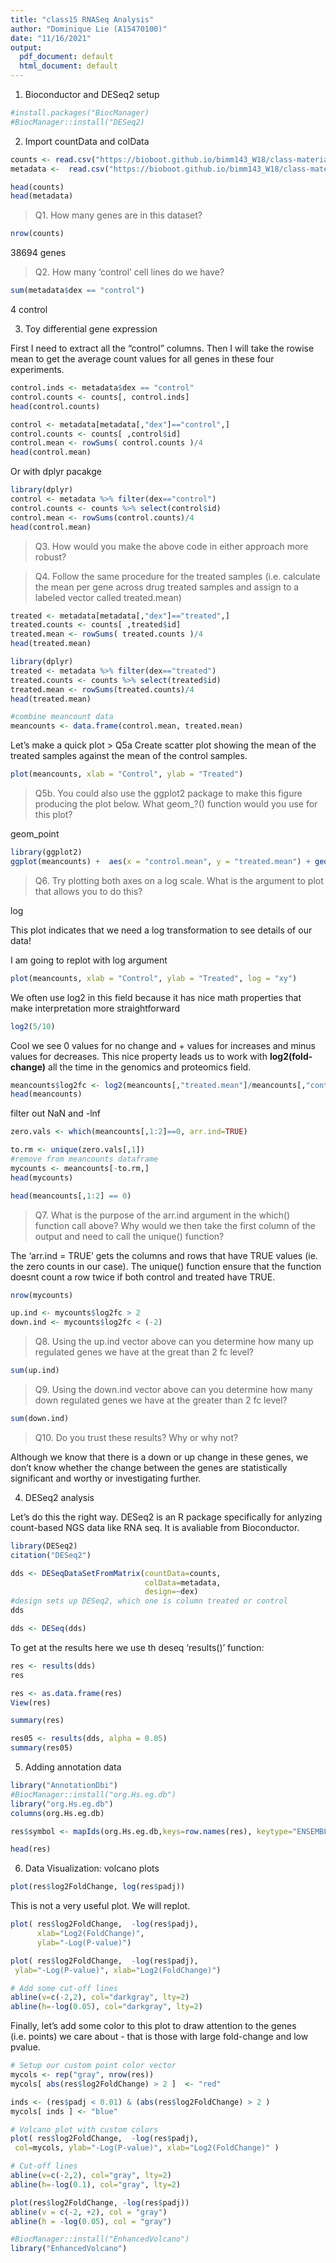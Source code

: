 ```yaml
---
title: "class15 RNASeq Analysis"
author: "Dominique Lie (A15470100)"
date: "11/16/2021"
output:
  pdf_document: default
  html_document: default
---
```


1. Bioconductor and DESeq2 setup
```r
#install.packages("BiocManager)
#BiocManager::install("DESeq2)
```

2. Import countData and colData

```r
counts <- read.csv("https://bioboot.github.io/bimm143_W18/class-material/airway_scaledcounts.csv", row.names = 1)
metadata <-  read.csv("https://bioboot.github.io/bimm143_W18/class-material/airway_metadata.csv")
```

```r
head(counts)
head(metadata)
```

> Q1. How many genes are in this dataset? 

```r
nrow(counts)
```
38694 genes 

> Q2. How many 'control' cell lines do we have?

```r
sum(metadata$dex == "control")
```

4 control

3. Toy differential gene expression

First I need to extract all the "control" columns. Then I will take the rowise mean to get the average count values for all genes in these four experiments. 

```r
control.inds <- metadata$dex == "control"
control.counts <- counts[, control.inds]
head(control.counts)
```


```r
control <- metadata[metadata[,"dex"]=="control",]
control.counts <- counts[ ,control$id]
control.mean <- rowSums( control.counts )/4 
head(control.mean)
```

Or with dplyr pacakge
```r
library(dplyr)
control <- metadata %>% filter(dex=="control")
control.counts <- counts %>% select(control$id) 
control.mean <- rowSums(control.counts)/4
head(control.mean)
```

> Q3. How would you make the above code in either approach more robust?



> Q4. Follow the same procedure for the treated samples (i.e. calculate the mean per gene across drug treated samples and assign to a labeled vector called treated.mean)

```r
treated <- metadata[metadata[,"dex"]=="treated",]
treated.counts <- counts[ ,treated$id]
treated.mean <- rowSums( treated.counts )/4 
head(treated.mean)
```

```r
library(dplyr)
treated <- metadata %>% filter(dex=="treated")
treated.counts <- counts %>% select(treated$id)
treated.mean <- rowSums(treated.counts)/4
head(treated.mean)
```
```r
#combine meancount data 
meancounts <- data.frame(control.mean, treated.mean)
```

Let's make a quick plot
> Q5a Create scatter plot showing the mean of the treated samples against the mean of the control samples.

```r
plot(meancounts, xlab = "Control", ylab = "Treated")
```

> Q5b. You could also use the ggplot2 package to make this figure producing the plot below. What geom_?() function would you use for this plot? 

geom_point

```r
library(ggplot2)
ggplot(meancounts) +  aes(x = "control.mean", y = "treated.mean") + geom_point()
```
> Q6. Try plotting both axes on a log scale. What is the argument to plot that allows you to do this? 

log

This plot indicates that we need a log transformation to see details of our data! 

I am going to replot with log argument 

```r
plot(meancounts, xlab = "Control", ylab = "Treated", log = "xy")
```
We often use log2 in this field because it has nice math properties that make interpretation more straightforward

```r
log2(5/10)
```

Cool we see 0 values for no change and + values for increases and minus values for decreases. This nice property leads us to work with **log2(fold-change)** all the time in the genomics and proteomics field.

```r
meancounts$log2fc <- log2(meancounts[,"treated.mean"]/meancounts[,"control.mean"])
head(meancounts)
```
filter out NaN and -lnf

```r
zero.vals <- which(meancounts[,1:2]==0, arr.ind=TRUE)

to.rm <- unique(zero.vals[,1])
#remove from meancounts dataframe
mycounts <- meancounts[-to.rm,]
head(mycounts)
```

```r
head(meancounts[,1:2] == 0)
```

> Q7. What is the purpose of the arr.ind argument in the which() function call above? Why would we then take the first column of the output and need to call the unique() function?

The 'arr.ind = TRUE' gets the columns and rows that have TRUE values (ie. the zero counts in our case). The unique() function ensure that the function doesnt count a row twice if both control and treated have TRUE. 

```r
nrow(mycounts)
```


```r
up.ind <- mycounts$log2fc > 2
down.ind <- mycounts$log2fc < (-2)
```

> Q8. Using the up.ind vector above can you determine how many up regulated genes we have at the great than 2 fc level?

```r
sum(up.ind)
```

> Q9. Using the down.ind vector above can you determine how many down regulated genes we have at the greater than 2 fc level? 

```r
sum(down.ind)
```

> Q10. Do you trust these results? Why or why not? 

Although we know that there is a down or up change in these genes, we don't know whether the change between the genes are statistically significant and worthy or investigating further.

4. DESeq2 analysis

Let's do this the right way. DESeq2 is an R package specifically for anlyzing count-based NGS data like RNA seq. It is avaliable from Bioconductor.
```r
library(DESeq2)
citation("DESeq2")
```

```r
dds <- DESeqDataSetFromMatrix(countData=counts, 
                              colData=metadata, 
                              design=~dex)
#design sets up DESeq2, which one is column treated or control
dds

```
```r
dds <- DESeq(dds)
```

To get at the results here we use th deseq 'results()' function:
```r
res <- results(dds)
res
```

```r
res <- as.data.frame(res)
View(res)
```

```r
summary(res)
```

```r
res05 <- results(dds, alpha = 0.05)
summary(res05)
```
5. Adding annotation data

```r
library("AnnotationDbi")
#BiocManager::install("org.Hs.eg.db")
library("org.Hs.eg.db")
columns(org.Hs.eg.db)
```

```r
res$symbol <- mapIds(org.Hs.eg.db,keys=row.names(res), keytype="ENSEMBL", column="SYMBOL", multiVals="first")

head(res)
```

6. Data Visualization: volcano plots
```r
plot(res$log2FoldChange, log(res$padj))
```
This is not a very useful plot. We will replot. 

```r
plot( res$log2FoldChange,  -log(res$padj), 
      xlab="Log2(FoldChange)",
      ylab="-Log(P-value)")
```

```r
plot( res$log2FoldChange,  -log(res$padj), 
 ylab="-Log(P-value)", xlab="Log2(FoldChange)")

# Add some cut-off lines
abline(v=c(-2,2), col="darkgray", lty=2)
abline(h=-log(0.05), col="darkgray", lty=2)
```
Finally, let's add some color to this plot to draw attention to the genes (i.e. points) we care about - that is those with large fold-change and low pvalue.
```r
# Setup our custom point color vector 
mycols <- rep("gray", nrow(res))
mycols[ abs(res$log2FoldChange) > 2 ]  <- "red" 

inds <- (res$padj < 0.01) & (abs(res$log2FoldChange) > 2 )
mycols[ inds ] <- "blue"

# Volcano plot with custom colors 
plot( res$log2FoldChange,  -log(res$padj), 
 col=mycols, ylab="-Log(P-value)", xlab="Log2(FoldChange)" )

# Cut-off lines
abline(v=c(-2,2), col="gray", lty=2)
abline(h=-log(0.1), col="gray", lty=2)
```
```r
plot(res$log2FoldChange, -log(res$padj))
abline(v = c(-2, +2), col = "gray")
abline(h = -log(0.05), col = "gray")
```

```r
#BiocManager::install("EnhancedVolcano")
library("EnhancedVolcano")
```


